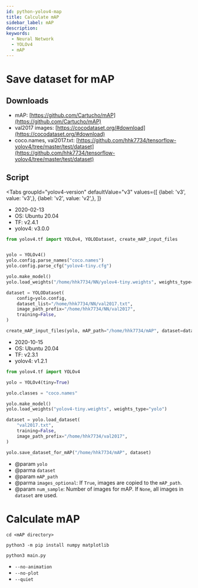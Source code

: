 ```yaml
---
id: python-yolov4-map
title: Calculate mAP
sidebar_label: mAP
description:
keywords:
  - Neural Network
  - YOLOv4
  - mAP
---
```



# Save dataset for mAP

## Downloads

- mAP: [https://github.com/Cartucho/mAP](https://github.com/Cartucho/mAP)
- val2017 images: [https://cocodataset.org/#download](https://cocodataset.org/#download)
- coco.names, val2017.txt: [https://github.com/hhk7734/tensorflow-yolov4/tree/master/test/dataset](https://github.com/hhk7734/tensorflow-yolov4/tree/master/test/dataset)

## Script

<Tabs
    groupId="yolov4-version"
    defaultValue="v3"
    values={[
        {label: 'v3', value: 'v3',},
        {label: 'v2', value: 'v2',},
    ]}
>

<TabItem value="v3">

- 2020-02-13
- OS: Ubuntu 20.04
- TF: v2.4.1
- yolov4: v3.0.0

```python
from yolov4.tf import YOLOv4, YOLODataset, create_mAP_input_files


yolo = YOLOv4()
yolo.config.parse_names("coco.names")
yolo.config.parse_cfg("yolov4-tiny.cfg")

yolo.make_model()
yolo.load_weights("/home/hhk7734/NN/yolov4-tiny.weights", weights_type="yolo")

dataset = YOLODataset(
    config=yolo.config,
    dataset_list="/home/hhk7734/NN/val2017.txt",
    image_path_prefix="/home/hhk7734/NN/val2017",
    training=False,
)

create_mAP_input_files(yolo, mAP_path="/home/hhk7734/mAP", dataset=dataset)
```

</TabItem>

<TabItem value="v2">

- 2020-10-15
- OS: Ubuntu 20.04
- TF: v2.3.1
- yolov4: v1.2.1

```python
from yolov4.tf import YOLOv4

yolo = YOLOv4(tiny=True)

yolo.classes = "coco.names"

yolo.make_model()
yolo.load_weights("yolov4-tiny.weights", weights_type="yolo")

dataset = yolo.load_dataset(
    "val2017.txt",
    training=False,
    image_path_prefix="/home/hhk7734/val2017",
)

yolo.save_dataset_for_mAP("/home/hhk7734/mAP", dataset)
```

</TabItem>

</Tabs>

- @param `yolo`
- @parma `dataset`
- @param `mAP_path`
- @parma `images_optional`: If `True`, images are copied to the `mAP_path`.
- @param `num_sample`: Number of images for mAP. If `None`, all images in `dataset` are used.

# Calculate mAP

```shell
cd <mAP directory>
```

```shell
python3 -m pip install numpy matplotlib
```

```shell
python3 main.py
```

- `--no-animation`
- `--no-plot`
- `--quiet`
